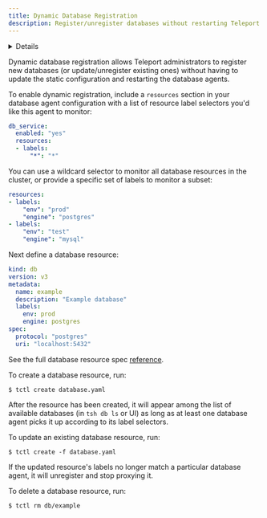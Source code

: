```yaml
---
title: Dynamic Database Registration
description: Register/unregister databases without restarting Teleport.
---
```


<Details
  title="Version warning"
  opened={true}
  scope={["oss", "enterprise"]}
  scopeOnly={true}
  min="8.0"
>
  Dynamic database registration is available starting from Teleport `8.0`.
</Details>

Dynamic database registration allows Teleport administrators to register new
databases (or update/unregister existing ones) without having to update the
static configuration and restarting the database agents.

To enable dynamic registration, include a `resources` section in your database
agent configuration with a list of resource label selectors you'd like this
agent to monitor:

```yaml
db_service:
  enabled: "yes"
  resources:
  - labels:
      "*": "*"
```

You can use a wildcard selector to monitor all database resources in the cluster,
or provide a specific set of labels to monitor a subset:

```yaml
resources:
- labels:
    "env": "prod"
    "engine": "postgres"
- labels:
    "env": "test"
    "engine": "mysql"
```

Next define a database resource:

```yaml
kind: db
version: v3
metadata:
  name: example
  description: "Example database"
  labels:
    env: prod
    engine: postgres
spec:
  protocol: "postgres"
  uri: "localhost:5432"
```

See the full database resource spec [reference](../reference/configuration.mdx#database-resource).

To create a database resource, run:

```code
$ tctl create database.yaml
```

After the resource has been created, it will appear among the list of available
databases (in `tsh db ls` or UI) as long as at least one database agent picks
it up according to its label selectors.

To update an existing database resource, run:

```code
$ tctl create -f database.yaml
```

If the updated resource's labels no longer match a particular database agent, it
will unregister and stop proxying it.

To delete a database resource, run:

```code
$ tctl rm db/example
```
